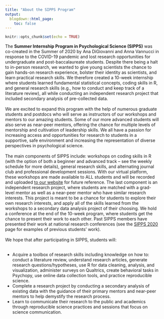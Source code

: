 ```yaml
---
title: "About the SIPPS Program"
output:
  blogdown::html_page:
    toc: false
---
```


```r
knitr::opts_chunk$set(echo = TRUE)
```

The <b>Summer Internship Program in Psychological Science (SIPPS)</b> was co-created in the Summer of 2020 by Ana DiGiovanni and Anna Vannucci in response to the COVID-19 pandemic and lost research opportunities for undergraduate and post-baccalaureate students. Despite there being a halt to in-person research, we wanted to give young scientists the chance to gain hands-on research experience, bolster their identity as scientists, and learn practical research skills. We therefore created a 10-week internship where students learned fundamental statistical concepts, coding skills in R, and general research skills (e.g., how to conduct and keep track of a literature review), all while conducting an independent research project that included secondary analysis of pre-collected data. 
<br><br>
We are excited to expand this program with the help of numerous graduate students and postdocs who will serve as instructors of our workshops and mentors to our amazing students. Some of our more advanced students will also serve as near-peer mentors, offering the chance for multiple levels of mentorship and cultivation of leadership skills. We all have a passion for increasing access and opportunities for research to students in a supportive, safe environment and increasing the representation of diverse perspectives in psychological science.
<br><br>
The main components of SIPPS include: workshops on coding skills in R (with the option of both a beginner and advanced track -- see the weekly schedule for more details), general research skills, and alternating journal club and professional development sessions. With our virtual platform, these workshops are made available to ALL students and will be recorded and uploaded [to our website](/workshops) for future reference. The last component is an independent research project, where students are matched with a grad-level mentor as well as a near-peer mentor who have similar research interests. This project is meant to be a chance for students to explore their own research interests, and apply all of the skills learned from the workshops to a secondary data analysis project of their choosing. We hold a conference at the end of the 10-week program, where students get the chance to present their work to each other. Past SIPPS members have presented their work at national research conferences (see the [SIPPS 2020](/sipps2020) page for examples of previous students' work). 
<br><br>
We hope that after participating in SIPPS, students will:
<ul>
<br>
<li>Acquire a toolbox of research skills including knowledge on how to: conduct a literature review, understand research articles, generate research questions/hypotheses, use R for data cleaning, analysis, and visualization, administer surveys on Qualtrics, create behavioral tasks in Psychopy, use online data collection tools, and practice reproducible science.
<li>Complete a research project by conducting a secondary analysis of existing data with the guidance of their primary mentors and near-peer mentors to help demystify the research process. 
<li>Learn to communicate their research to the public and academics through reproducible science practices and sessions that focus on science communication. 
</ul>

